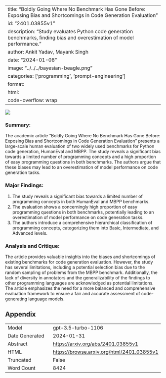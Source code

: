 
---
title: "Boldly Going Where No Benchmark Has Gone Before: Exposing Bias and Shortcomings in Code Generation Evaluation"
id: "2401.03855v1"
description: "Study evaluates Python code generation benchmarks, finding bias and overestimation of model performance."
author: Ankit Yadav, Mayank Singh
date: "2024-01-08"
image: "../../../bayesian-beagle.png"
categories: ['programming', 'prompt-engineering']
format:
  html:
    code-overflow: wrap
---

![](None)

### Summary:
The academic article "Boldly Going Where No Benchmark Has Gone Before: Exposing Bias and Shortcomings in Code Generation Evaluation" presents a large-scale human evaluation of two widely used benchmarks for Python code generation, HumanEval and MBPP. The study reveals a significant bias towards a limited number of programming concepts and a high proportion of easy programming questions in both benchmarks. The authors argue that these biases may lead to an overestimation of model performance on code generation tasks.

### Major Findings:
1. The study reveals a significant bias towards a limited number of programming concepts in both HumanEval and MBPP benchmarks.
2. The evaluation shows a concerningly high proportion of easy programming questions in both benchmarks, potentially leading to an overestimation of model performance on code generation tasks.
3. The authors introduce a comprehensive hierarchical classification of programming concepts, categorizing them into Basic, Intermediate, and Advanced levels.

### Analysis and Critique:
The article provides valuable insights into the biases and shortcomings of existing benchmarks for code generation evaluation. However, the study has several limitations, including a potential selection bias due to the random sampling of problems from the MBPP benchmark. Additionally, the lack of diversity in annotators and the generalizability of the findings to other programming languages are acknowledged as potential limitations. The article emphasizes the need for a more balanced and comprehensive evaluation framework to ensure a fair and accurate assessment of code-generating language models.

## Appendix

|          |          |
|----------|----------|
| Model     | gpt-3.5-turbo-1106       |
| Date Generated     | 2024-01-31       |
| Abstract | [https://arxiv.org/abs/2401.03855v1](https://arxiv.org/abs/2401.03855v1)        |
| HTML     | [https://browse.arxiv.org/html/2401.03855v1](https://browse.arxiv.org/html/2401.03855v1)       |
| Truncated       | False       |
| Word Count       | 8424       |